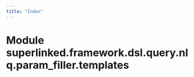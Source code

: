 ```yaml
---
title: "Index"
---
```


Module superlinked.framework.dsl.query.nlq.param_filler.templates
=================================================================